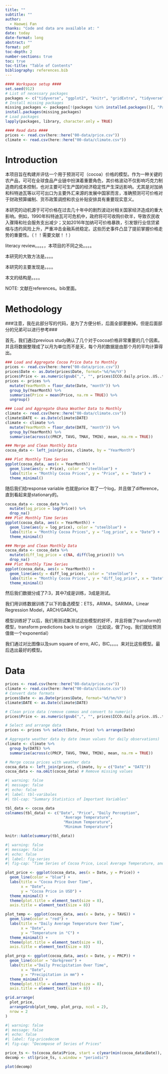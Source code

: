 ```yaml
---
title: ""
subtitle: ""
author: 
  - Haowei Fan
thanks: "Code and data are available at: "
date: today
date-format: long
abstract: ""
format: pdf
toc-depth: 2    
number-sections: true
toc: true           
toc-title: "Table of Contents" 
bibliography: references.bib
---
```


```r
#### Workspace setup ####
set.seed(912)
# List of necessary packages
packages <- c("tidyverse", "ggplot2", "knitr", "gridExtra", "tidyverse", "lubridate", "forecast", "tseries", "ggplot2", "xgboost", "caret", "slider", "rugarch")
# Install missing packages
missing_packages <- packages[!(packages %in% installed.packages()[, "Package"])]
install.packages(missing_packages)
# Load packages
lapply(packages, library, character.only = TRUE)

#### Read data ####
prices <- read.csv(here::here("00-data/price.csv"))
climate <- read.csv(here::here("00-data/climate.csv"))
```


# Introduction

本项目旨在构建并评估一个用于预测可可（cocoa）价格的模型。作为一种关键的农产品，可可在全球食品产业链中扮演着重要角色，其价格波动不仅影响巧克力制造商的成本控制，也对主要可可生产国的经济稳定性产生深远影响。尤其是对加纳和科特迪瓦等以可可出口为主要外汇来源的发展中国家而言，准确预测可可价格对于财政预算编制、货币政策调控和农业补贴安排具有重要现实意义。

本研究的动机源于可可价格在过去几十年中的剧烈波动对相关国家经济造成的重大影响。例如，1990年科特迪瓦可可危机中，政府将可可收购价砍半，导致农民收入骤降和社会服务支出减少；又如2016年加纳可可价格暴跌，引发银行业信贷紧缩与违约风险上升，严重冲击金融系统稳定。这些历史事件凸显了提前掌握价格走势的重要性。（！！需要文献！！）

literacy review。。。。，本项目的不同之处。。。。

本研究的大致方法是。。。。

本研究的主要发现是。。。。

本文的结构是。。。。

NOTE: 文献在references。bib里面。


# Methodology

###注意，我在此部分写的代码，是为了方便分析，后面全部要删掉。但是后面部分的兄弟可以进行参考###

首先，我们通过previous study确认了几个对于cocoa价格非常重要的几个因素。并且将数据整理成了以月为单位而不是天，每个月的数据是由那个月的平均计算得出。
```r
### Load and Aggregate Cocoa Price Data to Monthly
prices <- read.csv(here::here("00-data/price.csv"))
prices$Date <- as.Date(prices$Date, format='%d/%m/%Y')
prices$Price <- as.numeric(gsub(",", "", prices$ICCO.daily.price..US..tonne.))
prices <- prices %>%
  mutate(YearMonth = floor_date(Date, "month")) %>%
  group_by(YearMonth) %>%
  summarise(Price = mean(Price, na.rm = TRUE)) %>%
  ungroup()

### Load and Aggregate Ghana Weather Data to Monthly
climate <- read.csv(here::here("00-data/climate.csv"))
climate$DATE <- as.Date(climate$DATE)
climate <- climate %>%
  mutate(YearMonth = floor_date(DATE, "month")) %>%
  group_by(YearMonth) %>%
  summarise(across(c(PRCP, TAVG, TMAX, TMIN), mean, na.rm = TRUE))

### Merge and Clean Monthly Data
cocoa_data <- left_join(prices, climate, by = "YearMonth")
```

```r
### Plot Monthly Time Series
ggplot(cocoa_data, aes(x = YearMonth)) +
  geom_line(aes(y = Price), color = "steelblue") +
  labs(title = "Monthly Cocoa Prices", y = "Price", x = "Date") +
  theme_minimal()
```

随后我们给response variable 也就是price 取了一个log，并且做了difference，直到看起来是stationary的。
```r
cocoa_data <- cocoa_data %>%
  mutate(log_price = log(Price)) %>%
  drop_na()
### Plot Monthly Time Series
ggplot(cocoa_data, aes(x = YearMonth)) +
  geom_line(aes(y = log_price), color = "steelblue") +
  labs(title = "Monthly Cocoa Prices", y = "log_price", x = "Date") +
  theme_minimal()
```
```r
### Merge and Clean Monthly Data
cocoa_data <- cocoa_data %>%
  mutate(diff_log_price = c(NA, diff(log_price))) %>%
  drop_na()
### Plot Monthly Time Series
ggplot(cocoa_data, aes(x = YearMonth)) +
  geom_line(aes(y = diff_log_price), color = "steelblue") +
  labs(title = "Monthly Cocoa Prices", y = "diff_log_price", x = "Date") +
  theme_minimal()
```
然后我们数据分成了7:3，其中7成是训练，3成是测试。

我们用训练数据训练了以下的备选模型：ETS，ARIMA，SARIMA，Linear Regression Model，ARCH/GARCH。

模型训练好了以后，我们用测试集测试这些模型的好坏，并且将做了transform的模型，transform predictions back to origin （比如说，做了log，我们就给预测值做一个exponential）

我们通过对比图像以及sum square of erro, AIC，BIC。。。。来对比这些模型。最后选出最好的模型。









# Data
```r
prices <- read.csv(here::here("00-data/price.csv"))
climate <- read.csv(here::here("00-data/climate.csv"))
# Convert date formats
prices$Date <- as.Date(prices$Date, format='%d/%m/%Y')
climate$DATE <- as.Date(climate$DATE)

# Clean price data (remove commas and convert to numeric)
prices$Price <- as.numeric(gsub(",", "", prices$ICCO.daily.price..US..tonne.))

# Select and arrange data
prices <- prices %>% select(Date, Price) %>% arrange(Date)

# Aggregate weather data by date (mean values for daily observations)
climate <- climate %>%
  group_by(DATE) %>%
  summarise(across(c(PRCP, TAVG, TMAX, TMIN), mean, na.rm = TRUE))

# Merge cocoa prices with weather data
cocoa_data <- left_join(prices, climate, by = c("Date" = "DATE"))
cocoa_data <- na.omit(cocoa_data) # Remove missing values

```


```r
#| warning: false
#| message: false
#| echo: false
#| label: tbl-varibales
#| tbl-cap: "Summary Statistics of Important Variables"

tbl_data <- cocoa_data
colnames(tbl_data) <- c("Date", "Price", "Daily Perception", 
                          "Average Temperature", 
                          "Maximum Temperature", 
                          "Minimum Temperature")

knitr::kable(summary(tbl_data))
```


```r
#| warning: false
#| message: false
#| echo: false
#| label: fig-series
#| fig-cap: "Time Series of Cocoa Price, Local Average Temperature, and Precipitation"

plot_price <- ggplot(cocoa_data, aes(x = Date, y = Price)) +
  geom_line(color = "blue") +
  labs(title = "Cocoa Price Over Time",
       x = "Date", 
       y = "Cocoa Price in USD") +
  theme_minimal() +
  theme(plot.title = element_text(size = 8),
  axis.title = element_text(size = 8))

plot_temp <- ggplot(cocoa_data, aes(x = Date, y = TAVG)) +
  geom_line(color = "red") +
  labs(title = "Daily Average Temperature Over Time",
       x = "Date", 
       y = "Temperature in °C") +
  theme_minimal() +
  theme(plot.title = element_text(size = 8),
  axis.title = element_text(size = 8))

plot_prcp <- ggplot(cocoa_data, aes(x = Date, y = PRCP)) +
  geom_line(color = "darkgreen") +
  labs(title ="Daily Precipitation Over Time",
       x = "Date", 
       y = "Precipitation in mm") +
  theme_minimal() +
  theme(plot.title = element_text(size = 8),
  axis.title = element_text(size = 8))

grid.arrange(
  plot_price,
  arrangeGrob(plot_temp, plot_prcp, ncol = 2),
  nrow = 2
)
```

```r
#| warning: false
#| message: false
#| echo: false
#| label: fig-pricedecom
#| fig-cap: "Decompose of Series of Prices"

price_ts <- ts(cocoa_data$Price, start = c(year(min(cocoa_data$Date)), month(min(cocoa_data$Date))), frequency = 365)
decomp <- stl(price_ts, s.window = "periodic")

plot(decomp)
```





